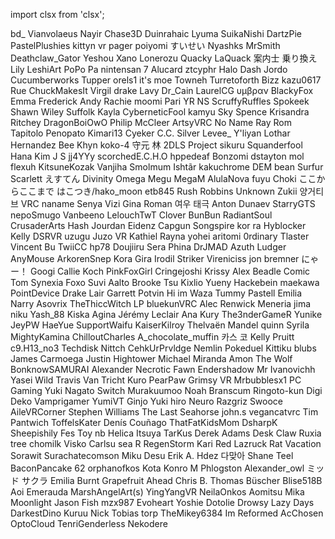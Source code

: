 ﻿import clsx from 'clsx';


<!-- Reminder that not only HTML chars have to be escaped, MDX chars also need to be (such as a space followed by an underscore). -->
<Patronelt k="5" ias="1" sp="1" >bd&#0095;</Patronelt> <Patronelt k="3" ias="1" sp="1" >Vianvolaeus</Patronelt> <Patronelt k="3" ias="1" sp="1" >Nayir</Patronelt> <Patronelt k="3" ias="1" sp="0" >Chase3D</Patronelt> <Patronelt k="2" ias="1" sp="1" >Duinrahaic</Patronelt> 
<Patronelt k="2" ias="1" sp="1" >Lyuma</Patronelt> <Patronelt k="2" ias="1" sp="1" >SuikaNishi</Patronelt> <Patronelt k="2" ias="1" sp="1" >DartzPie</Patronelt> <Patronelt k="2" ias="1" sp="1" >PastelPlushies</Patronelt> <Patronelt k="2" ias="1" sp="1" >kittyn vr</Patronelt> 
<Patronelt k="2" ias="1" sp="1" >pager</Patronelt> <Patronelt k="2" ias="1" sp="1" >poiyomi</Patronelt> <Patronelt k="2" ias="1" sp="1" >すいせい</Patronelt> <Patronelt k="2" ias="1" sp="1" >Nyashks</Patronelt> <Patronelt k="2" ias="1" sp="1" >MrSmith</Patronelt> 
<Patronelt k="2" ias="1" sp="1" >Deathclaw&#0095;Gator</Patronelt> <Patronelt k="2" ias="1" sp="1" >Yeshou</Patronelt> <Patronelt k="2" ias="1" sp="1" >Xano</Patronelt> <Patronelt k="2" ias="1" sp="1" >Lonerozu</Patronelt> <Patronelt k="2" ias="1" sp="1" >Quacky LaQuack</Patronelt> 
<Patronelt k="2" ias="1" sp="1" >案内士 乗り換え</Patronelt> <Patronelt k="2" ias="1" sp="1" >Lily</Patronelt> <Patronelt k="2" ias="1" sp="1" >LeshiArt</Patronelt> <Patronelt k="2" ias="1" sp="1" >PoPo Pa</Patronelt> <Patronelt k="2" ias="1" sp="0" >nintensan 7</Patronelt> 
<Patronelt k="2" ias="1" sp="0" >Alucard</Patronelt> <Patronelt k="2" ias="1" sp="0" >ztcyphr</Patronelt> <Patronelt k="2" ias="1" sp="0" >Halo Dash</Patronelt> <Patronelt k="0" ias="1" sp="1" >Jordo</Patronelt> <Patronelt k="0" ias="0" sp="1" >Cucumberworks</Patronelt> 
<Patronelt k="0" ias="0" sp="1" >Tupper</Patronelt> <Patronelt k="0" ias="0" sp="1" >orels1</Patronelt> <Patronelt k="0" ias="0" sp="1" >it&#0039;s moe</Patronelt> <Patronelt k="0" ias="1" sp="1" >Towneh</Patronelt> <Patronelt k="0" ias="1" sp="1" >Turretoforth</Patronelt> 
<Patronelt k="0" ias="1" sp="1" >Bizz</Patronelt> <Patronelt k="0" ias="1" sp="1" >kazu0617</Patronelt> <Patronelt k="0" ias="0" sp="1" >Rue</Patronelt> <Patronelt k="0" ias="1" sp="1" >ChuckMakesIt</Patronelt> <Patronelt k="0" ias="1" sp="1" >Virgil drake</Patronelt> 
<Patronelt k="0" ias="0" sp="1" >Lavy</Patronelt> <Patronelt k="0" ias="1" sp="1" >Dr&#0095;Cain</Patronelt> <Patronelt k="0" ias="0" sp="1" >LaurelCG</Patronelt> <Patronelt k="0" ias="1" sp="1" >υμβραν</Patronelt> <Patronelt k="0" ias="0" sp="1" >BlackyFox</Patronelt> 
<Patronelt k="0" ias="1" sp="1" >Emma</Patronelt> <Patronelt k="0" ias="1" sp="1" >Frederick</Patronelt> <Patronelt k="0" ias="1" sp="1" >Andy</Patronelt> <Patronelt k="0" ias="0" sp="1" >Rachie</Patronelt> <Patronelt k="0" ias="1" sp="1" >moomi</Patronelt> 
<Patronelt k="0" ias="1" sp="1" >Pari</Patronelt> <Patronelt k="0" ias="0" sp="1" >YR NS</Patronelt> <Patronelt k="0" ias="1" sp="1" >ScruffyRuffles</Patronelt> <Patronelt k="0" ias="1" sp="1" >Spokeek</Patronelt> <Patronelt k="0" ias="1" sp="1" >Shawn Wiley</Patronelt> 
<Patronelt k="0" ias="1" sp="1" >Suffolk</Patronelt> <Patronelt k="0" ias="1" sp="1" >Kayla</Patronelt> <Patronelt k="0" ias="0" sp="1" >CyberneticFool</Patronelt> <Patronelt k="0" ias="1" sp="1" >kamyu</Patronelt> <Patronelt k="0" ias="0" sp="1" >Sky Spence</Patronelt> 
<Patronelt k="0" ias="1" sp="1" >Krisandra Ritchey</Patronelt> <Patronelt k="0" ias="1" sp="1" >DragonBoiOwO</Patronelt> <Patronelt k="0" ias="1" sp="1" >Philip McCleer</Patronelt> <Patronelt k="0" ias="1" sp="1" >ArtsyVRC</Patronelt> <Patronelt k="0" ias="1" sp="1" >No Name</Patronelt> 
<Patronelt k="0" ias="1" sp="1" >Ray Rom</Patronelt> <Patronelt k="0" ias="1" sp="1" >Tapitolo Penopato</Patronelt> <Patronelt k="0" ias="0" sp="1" >Kimari13</Patronelt> <Patronelt k="0" ias="0" sp="1" >Cyeker</Patronelt> <Patronelt k="0" ias="1" sp="1" >C&#0046;C&#0046; Silver</Patronelt> 
<Patronelt k="0" ias="1" sp="1" >Levee&#0095;</Patronelt> <Patronelt k="0" ias="1" sp="1" >Y&#0039;liyan</Patronelt> <Patronelt k="0" ias="1" sp="1" >Lothar Hernandez</Patronelt> <Patronelt k="0" ias="1" sp="1" >Bee</Patronelt> <Patronelt k="0" ias="1" sp="1" >Khyn</Patronelt> 
<Patronelt k="0" ias="1" sp="1" >koko&#0045;4</Patronelt> <Patronelt k="0" ias="1" sp="1" >守元 林</Patronelt> <Patronelt k="0" ias="1" sp="1" >2DLS</Patronelt> <Patronelt k="0" ias="1" sp="1" >Project</Patronelt> <Patronelt k="0" ias="1" sp="1" >sikuru</Patronelt> 
<Patronelt k="0" ias="1" sp="1" >Squanderfool</Patronelt> <Patronelt k="0" ias="0" sp="1" >Hana Kim</Patronelt> <Patronelt k="0" ias="1" sp="1" >J S</Patronelt> <Patronelt k="0" ias="0" sp="1" >jj4YYy</Patronelt> <Patronelt k="0" ias="0" sp="1" >scorchedE&#0046;C&#0046;H&#0046;O</Patronelt> 
<Patronelt k="0" ias="0" sp="1" >hppedeaf</Patronelt> <Patronelt k="0" ias="1" sp="1" >Bonzomi</Patronelt> <Patronelt k="0" ias="1" sp="1" >dstayton</Patronelt> <Patronelt k="0" ias="1" sp="1" >mol</Patronelt> <Patronelt k="0" ias="0" sp="1" >flexuh</Patronelt> 
<Patronelt k="0" ias="1" sp="1" >KitsuneKozak</Patronelt> <Patronelt k="0" ias="1" sp="1" >Vanjiha</Patronelt> <Patronelt k="0" ias="1" sp="1" >Smolmum</Patronelt> <Patronelt k="0" ias="1" sp="1" >Ishtãr</Patronelt> <Patronelt k="0" ias="1" sp="1" >kakuchrome</Patronelt> 
<Patronelt k="0" ias="1" sp="1" >DEM bean</Patronelt> <Patronelt k="0" ias="1" sp="1" >Surfur</Patronelt> <Patronelt k="0" ias="1" sp="1" >Scarlett</Patronelt> <Patronelt k="0" ias="1" sp="1" >えすてん</Patronelt> <Patronelt k="0" ias="1" sp="1" >Divinity</Patronelt> 
<Patronelt k="0" ias="1" sp="1" >Omega</Patronelt> <Patronelt k="0" ias="1" sp="1" >Megu</Patronelt> <Patronelt k="0" ias="1" sp="1" >MegaM</Patronelt> <Patronelt k="0" ias="1" sp="1" >AlulaNova</Patronelt> <Patronelt k="0" ias="1" sp="1" >fuyu</Patronelt> 
<Patronelt k="0" ias="1" sp="1" >Choki</Patronelt> <Patronelt k="0" ias="1" sp="1" >ここからここまで</Patronelt> <Patronelt k="0" ias="1" sp="1" >はこつき&#0047;hako&#0095;moon</Patronelt> <Patronelt k="0" ias="1" sp="1" >etb845</Patronelt> <Patronelt k="0" ias="1" sp="1" >Rush Robbins</Patronelt> 
<Patronelt k="0" ias="0" sp="1" >Unknown</Patronelt> <Patronelt k="0" ias="1" sp="1" >Zukii</Patronelt> <Patronelt k="0" ias="0" sp="1" >양거티브</Patronelt> <Patronelt k="0" ias="1" sp="1" >VRC naname</Patronelt> <Patronelt k="0" ias="1" sp="1" >Senya</Patronelt> 
<Patronelt k="0" ias="1" sp="1" >Vizi</Patronelt> <Patronelt k="0" ias="0" sp="1" >Gina Roman</Patronelt> <Patronelt k="0" ias="1" sp="1" >여우 태극</Patronelt> <Patronelt k="0" ias="1" sp="1" >Anton Dunaev</Patronelt> <Patronelt k="0" ias="1" sp="1" >StarryGTS</Patronelt> 
<Patronelt k="0" ias="0" sp="1" >nepoSmugo</Patronelt> <Patronelt k="0" ias="1" sp="1" >Vanbeeno</Patronelt> <Patronelt k="0" ias="1" sp="1" >LelouchTwT</Patronelt> <Patronelt k="0" ias="0" sp="1" >Clover</Patronelt> <Patronelt k="0" ias="1" sp="1" >BunBun</Patronelt> 
<Patronelt k="0" ias="1" sp="1" >RadiantSoul</Patronelt> <Patronelt k="0" ias="0" sp="1" >CrusaderArts</Patronelt> <Patronelt k="0" ias="1" sp="1" >Hash Jourdan</Patronelt> <Patronelt k="0" ias="1" sp="1" >Eidenz</Patronelt> <Patronelt k="0" ias="0" sp="1" >Capgun</Patronelt> 
<Patronelt k="0" ias="1" sp="1" >Songspire</Patronelt> <Patronelt k="0" ias="1" sp="1" >kor ra</Patronelt> <Patronelt k="0" ias="1" sp="1" >Hyblocker</Patronelt> <Patronelt k="0" ias="1" sp="1" >Kelly</Patronelt> <Patronelt k="0" ias="1" sp="1" >DSRVR</Patronelt> 
<Patronelt k="0" ias="1" sp="1" >uzugu</Patronelt> <Patronelt k="0" ias="0" sp="1" >Juzo VR</Patronelt> <Patronelt k="0" ias="0" sp="1" >Kathiel Rayna</Patronelt> <Patronelt k="0" ias="1" sp="1" >yohei aritomi</Patronelt> <Patronelt k="0" ias="1" sp="1" >0rdinary</Patronelt> 
<Patronelt k="0" ias="0" sp="1" >Tlaster</Patronelt> <Patronelt k="0" ias="1" sp="1" >Vincent Bu</Patronelt> <Patronelt k="0" ias="1" sp="1" >TwiiCC</Patronelt> <Patronelt k="0" ias="1" sp="1" >hp78</Patronelt> <Patronelt k="0" ias="1" sp="1" >Doujiiru</Patronelt> 
<Patronelt k="0" ias="1" sp="1" >Sera Phina</Patronelt> <Patronelt k="0" ias="1" sp="1" >DrJMAD</Patronelt> <Patronelt k="0" ias="1" sp="1" >Azuth</Patronelt> <Patronelt k="0" ias="1" sp="1" >Ludger</Patronelt> <Patronelt k="0" ias="1" sp="1" >AnyMouse</Patronelt> 
<Patronelt k="0" ias="1" sp="1" >ArkorenSnep</Patronelt> <Patronelt k="0" ias="1" sp="1" >Kora Gira</Patronelt> <Patronelt k="0" ias="0" sp="1" >Irodil Striker</Patronelt> <Patronelt k="0" ias="1" sp="1" >Vireniciss</Patronelt> <Patronelt k="0" ias="1" sp="1" >jon bremner</Patronelt> 
<Patronelt k="0" ias="1" sp="1" >にゃー！</Patronelt> <Patronelt k="0" ias="1" sp="1" >Googi</Patronelt> <Patronelt k="0" ias="0" sp="1" >Callie Koch</Patronelt> <Patronelt k="0" ias="1" sp="1" >PinkFoxGirl</Patronelt> <Patronelt k="0" ias="1" sp="1" >Cringejoshi</Patronelt> 
<Patronelt k="0" ias="0" sp="1" >Krissy</Patronelt> <Patronelt k="0" ias="0" sp="1" >Alex Beadle</Patronelt> <Patronelt k="0" ias="1" sp="1" >Comic Tom</Patronelt> <Patronelt k="0" ias="1" sp="1" >Synexia Foxo</Patronelt> <Patronelt k="0" ias="1" sp="1" >Suvi Aalto</Patronelt> 
<Patronelt k="0" ias="1" sp="1" >Brooke</Patronelt> <Patronelt k="0" ias="0" sp="1" >Tsu</Patronelt> <Patronelt k="0" ias="1" sp="1" >Kixlio Yueny</Patronelt> <Patronelt k="0" ias="1" sp="1" >Hackebein</Patronelt> <Patronelt k="0" ias="0" sp="1" >maekawa</Patronelt> 
<Patronelt k="0" ias="1" sp="1" >PointDevice</Patronelt> <Patronelt k="0" ias="1" sp="1" >Drake Lair</Patronelt> <Patronelt k="0" ias="1" sp="1" >Garrett Potvin</Patronelt> <Patronelt k="0" ias="0" sp="1" >Hi im Waza</Patronelt> <Patronelt k="0" ias="1" sp="1" >Tummy</Patronelt> 
<Patronelt k="0" ias="1" sp="1" >Pastell Emilia</Patronelt> <Patronelt k="0" ias="1" sp="1" >Narry</Patronelt> <Patronelt k="0" ias="1" sp="1" >Asovrix</Patronelt> <Patronelt k="0" ias="1" sp="1" >TheThiccWitch</Patronelt> <Patronelt k="0" ias="1" sp="1" >LP</Patronelt> 
<Patronelt k="0" ias="1" sp="1" >bluekunVRC</Patronelt> <Patronelt k="0" ias="1" sp="1" >Alec Renwick</Patronelt> <Patronelt k="0" ias="0" sp="1" >Meneria</Patronelt> <Patronelt k="0" ias="0" sp="1" >jima niku</Patronelt> <Patronelt k="0" ias="0" sp="1" >Yash&#0095;88</Patronelt> 
<Patronelt k="0" ias="0" sp="1" >Kiska Agina</Patronelt> <Patronelt k="0" ias="0" sp="1" >Jérémy Leclair</Patronelt> <Patronelt k="0" ias="1" sp="1" >Ana Kury</Patronelt> <Patronelt k="0" ias="1" sp="1" >The3nderGameR</Patronelt> <Patronelt k="0" ias="1" sp="1" >Yunike</Patronelt> 
<Patronelt k="0" ias="0" sp="1" >JeyPW</Patronelt> <Patronelt k="0" ias="1" sp="1" >HaeYue</Patronelt> <Patronelt k="0" ias="1" sp="1" >SupportWaifu</Patronelt> <Patronelt k="0" ias="1" sp="1" >KaiserKilroy</Patronelt> <Patronelt k="0" ias="1" sp="1" >Thelvaën Mandel</Patronelt> 
<Patronelt k="0" ias="1" sp="1" >quinn</Patronelt> <Patronelt k="0" ias="1" sp="1" >Syrila</Patronelt> <Patronelt k="0" ias="1" sp="1" >MightyKamina</Patronelt> <Patronelt k="0" ias="1" sp="1" >ChilloutCharles</Patronelt> <Patronelt k="0" ias="1" sp="1" >A&#0095;chocolate&#0095;muffin</Patronelt> 
<Patronelt k="0" ias="0" sp="1" >카스 코</Patronelt> <Patronelt k="0" ias="1" sp="1" >Kelly Pruitt</Patronelt> <Patronelt k="0" ias="1" sp="1" >c9&#0046;H13&#0095;no3</Patronelt> <Patronelt k="0" ias="1" sp="1" >Techdisk</Patronelt> <Patronelt k="0" ias="1" sp="1" >Nittch</Patronelt> 
<Patronelt k="0" ias="1" sp="1" >CehkUrPrvldge</Patronelt> <Patronelt k="0" ias="0" sp="1" >Nemlin</Patronelt> <Patronelt k="0" ias="1" sp="1" >Pokeduel</Patronelt> <Patronelt k="0" ias="1" sp="1" >Kittiku</Patronelt> <Patronelt k="0" ias="0" sp="1" >blubs</Patronelt> 
<Patronelt k="0" ias="1" sp="1" >James Carmoega</Patronelt> <Patronelt k="0" ias="1" sp="1" >Justin Hightower</Patronelt> <Patronelt k="0" ias="1" sp="1" >Michael Miranda</Patronelt> <Patronelt k="0" ias="1" sp="1" >Amon The Wolf</Patronelt> <Patronelt k="0" ias="1" sp="1" >BonknowSAMURAI</Patronelt> 
<Patronelt k="0" ias="0" sp="1" >Alexander</Patronelt> <Patronelt k="0" ias="1" sp="1" >Necrotic Fawn</Patronelt> <Patronelt k="0" ias="1" sp="1" >Endershadow</Patronelt> <Patronelt k="0" ias="0" sp="1" >Mr Ivanovichh</Patronelt> <Patronelt k="0" ias="1" sp="1" >Yasei Wild</Patronelt> 
<Patronelt k="0" ias="1" sp="1" >Travis Van Tricht</Patronelt> <Patronelt k="0" ias="0" sp="1" >Kuro</Patronelt> <Patronelt k="0" ias="1" sp="1" >PearPaw</Patronelt> <Patronelt k="0" ias="0" sp="1" >Grimsy VR</Patronelt> <Patronelt k="0" ias="1" sp="1" >Mrbubblesx1 PC Gaming</Patronelt> 
<Patronelt k="0" ias="0" sp="1" >Yuki Nagato</Patronelt> <Patronelt k="0" ias="0" sp="1" >Switch</Patronelt> <Patronelt k="0" ias="1" sp="1" >Murakuumoo</Patronelt> <Patronelt k="0" ias="1" sp="1" >Noah Branscum</Patronelt> <Patronelt k="0" ias="1" sp="1" >Ringoto&#0045;kun</Patronelt> 
<Patronelt k="0" ias="1" sp="1" >Digi</Patronelt> <Patronelt k="0" ias="1" sp="1" >Deko</Patronelt> <Patronelt k="0" ias="0" sp="1" >Vamprigamer</Patronelt> <Patronelt k="0" ias="1" sp="1" >YumiVT</Patronelt> <Patronelt k="0" ias="1" sp="1" >Ginjo</Patronelt> 
<Patronelt k="0" ias="1" sp="1" >Yuki hiro</Patronelt> <Patronelt k="0" ias="0" sp="1" >Neuro</Patronelt> <Patronelt k="0" ias="0" sp="1" >Razgriz</Patronelt> <Patronelt k="0" ias="1" sp="1" >Swooce</Patronelt> <Patronelt k="0" ias="1" sp="1" >AileVRCorner</Patronelt> 
<Patronelt k="0" ias="0" sp="1" >Stephen Williams</Patronelt> <Patronelt k="0" ias="1" sp="1" >The Last Seahorse</Patronelt> <Patronelt k="0" ias="1" sp="1" >john&#0046;s</Patronelt> <Patronelt k="0" ias="0" sp="1" >vegancatvrc</Patronelt> <Patronelt k="0" ias="1" sp="1" >Tim Pantwich</Patronelt> 
<Patronelt k="0" ias="1" sp="1" >ToffelsKater</Patronelt> <Patronelt k="0" ias="0" sp="1" >Denís Couñago</Patronelt> <Patronelt k="0" ias="0" sp="1" >ThatFatKidsMom</Patronelt> <Patronelt k="0" ias="1" sp="1" >DsharpK</Patronelt> <Patronelt k="0" ias="1" sp="1" >Sheepishily</Patronelt> 
<Patronelt k="0" ias="0" sp="1" >Fes Toy</Patronelt> <Patronelt k="0" ias="0" sp="1" >nb</Patronelt> <Patronelt k="0" ias="1" sp="1" >Helica Itsuya</Patronelt> <Patronelt k="0" ias="0" sp="1" >TarKus</Patronelt> <Patronelt k="0" ias="1" sp="1" >Derek Adams</Patronelt> 
<Patronelt k="0" ias="0" sp="1" >Desk Claw</Patronelt> <Patronelt k="0" ias="0" sp="1" >Ruxia</Patronelt> <Patronelt k="0" ias="0" sp="1" >tree</Patronelt> <Patronelt k="0" ias="0" sp="1" >chomilk</Patronelt> <Patronelt k="0" ias="1" sp="1" >Visko</Patronelt> 
<Patronelt k="0" ias="1" sp="1" >Carlsu</Patronelt> <Patronelt k="0" ias="1" sp="1" >sea R</Patronelt> <Patronelt k="0" ias="1" sp="1" >RegenStorm</Patronelt> <Patronelt k="0" ias="1" sp="1" >Kari Red</Patronelt> <Patronelt k="0" ias="0" sp="1" >Lazruck</Patronelt> 
<Patronelt k="0" ias="0" sp="1" >Rat Vacation</Patronelt> <Patronelt k="0" ias="0" sp="1" >Sorawit Surachatecomson</Patronelt> <Patronelt k="0" ias="1" sp="1" >Miku Desu</Patronelt> <Patronelt k="0" ias="0" sp="1" >Erik A&#0046; Hdez</Patronelt> <Patronelt k="0" ias="1" sp="1" >다맞아</Patronelt> 
<Patronelt k="0" ias="1" sp="1" >Shane Teel</Patronelt> <Patronelt k="0" ias="1" sp="1" >BaconPancake 62</Patronelt> <Patronelt k="0" ias="1" sp="1" >orphanofkos</Patronelt> <Patronelt k="0" ias="0" sp="1" >Kota</Patronelt> <Patronelt k="0" ias="0" sp="1" >Konro</Patronelt> 
<Patronelt k="0" ias="1" sp="1" >M</Patronelt> <Patronelt k="0" ias="1" sp="1" >Phlogston</Patronelt> <Patronelt k="0" ias="1" sp="1" >Alexander&#0095;owl</Patronelt> <Patronelt k="0" ias="1" sp="1" >ミッド サクラ</Patronelt> <Patronelt k="0" ias="1" sp="1" >Emilia</Patronelt> 
<Patronelt k="0" ias="1" sp="1" >Burnt Grapefruit</Patronelt> <Patronelt k="0" ias="1" sp="1" >Ahead</Patronelt> <Patronelt k="0" ias="1" sp="1" >Chris B&#0046;</Patronelt> <Patronelt k="0" ias="1" sp="1" >Thomas Büscher</Patronelt> <Patronelt k="0" ias="1" sp="1" >Blise518B</Patronelt> 
<Patronelt k="0" ias="1" sp="1" >Aoi Emerauda</Patronelt> <Patronelt k="0" ias="1" sp="1" >MarshAngelArt&#0040;s&#0041;</Patronelt> <Patronelt k="0" ias="0" sp="1" >YingYangVR</Patronelt> <Patronelt k="0" ias="1" sp="1" >NeilaOnkos</Patronelt> <Patronelt k="0" ias="1" sp="1" >Aomitsu</Patronelt> 
<Patronelt k="0" ias="1" sp="1" >Mika Moonlight</Patronelt> <Patronelt k="0" ias="1" sp="1" >Jason Fish</Patronelt> <Patronelt k="0" ias="0" sp="1" >mzx987</Patronelt> <Patronelt k="0" ias="1" sp="1" >Evoheart</Patronelt> <Patronelt k="0" ias="1" sp="1" >Yoshie</Patronelt> 
<Patronelt k="0" ias="1" sp="1" >Dotolie</Patronelt> <Patronelt k="0" ias="0" sp="1" >Drowsy</Patronelt> <Patronelt k="0" ias="1" sp="1" >Lazy Days</Patronelt> <Patronelt k="0" ias="0" sp="1" >DarkestDino</Patronelt> <Patronelt k="0" ias="1" sp="1" >Kuruu</Patronelt> 
<Patronelt k="0" ias="0" sp="1" >Nick</Patronelt> <Patronelt k="0" ias="1" sp="1" >Tobias torp</Patronelt> <Patronelt k="0" ias="1" sp="1" >TheMikey6384</Patronelt> <Patronelt k="0" ias="1" sp="1" >Im Reformed</Patronelt> <Patronelt k="0" ias="1" sp="1" >AcChosen</Patronelt> 
<Patronelt k="0" ias="1" sp="1" >OptoCloud</Patronelt> <Patronelt k="0" ias="1" sp="1" >TenriGenderless</Patronelt> <Patronelt k="0" ias="1" sp="1" >Nekodere</Patronelt> 